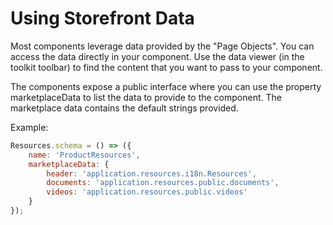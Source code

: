 
<Meta title="Docs/Getting Started/Using Storefront Data" />

# Using Storefront Data
Most components leverage data provided by the "Page Objects". You can access the data directly in your component. Use the data viewer (in the toolkit toolbar) to find the content that you want to pass to your component.

The components expose a public interface where you can use the property marketplaceData to list the data to provide to the component. The marketplace data contains the default strings provided.

Example:
```jsx
Resources.schema = () => ({
    name: 'ProductResources',
    marketplaceData: {
        header: 'application.resources.i18n.Resources',
        documents: 'application.resources.public.documents',
        videos: 'application.resources.public.videos'
    }
});
```

